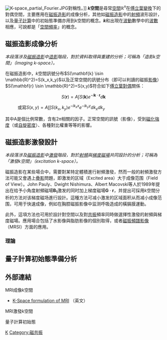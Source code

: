 {{NoteTA|G1=物理學|T=''k''空間}}
[[Image:K-space_partial_Fourier.JPG|thumb]]對稱性。]]
'''''k''空間'''是尋常[[空間|空間]]<math>\mathbb{R}^n</math>在[[傅立葉變換|傅立葉變換]]下的對偶空間，主要應用在[[磁振造影|磁振造影]]的成像分析，其他如[[磁振造影|磁振造影]]中的[[射頻|射頻]]波形設計，以及[[量子計算|量子計算]]中的初始態準備亦用到''k''空間的概念。'''''k'''''和出現在[[波|波動]]數學中的[[波數|波數]]相應，可說都是「[[頻率|空間頻率]]」的概念。

== 磁振造影成像分析 ==
''本段落涉及[[磁振造影|磁振造影]]中[[造影|造影]]階段，對於資料取得與重建的分析；可稱為「造影k空間」（imaging k-space）。''

在磁振造影中，''k''空間訊號分布<math>S(\mathbf{k} \isin \mathbb{R}^2)=S(k_x,k_y)</math>以及正常空間的訊號分布（即可以判讀的磁振[[影像|影像]]）<math>S(\mathbf{r} \isin \mathbb{R}^2)=S(x,y)</math>符合如下[[傅立葉變換|傅立葉對偶]]關係：

:<math>S(\mathbf{r}) = A \int S(\mathbf{k})e^{-i\mathbf{k} \cdot \mathbf{r}} d\mathbf{k}</math>
:或寫<math>S(x,y) = A \int \int S(k_x,k_y)e^{-ik_x x}e^{-ik_y y} dk_x dk_y </math>

其中A是個比例常數，含有<math>2\pi</math>相關的因子。正常空間的訊號（影像），受到[[磁化強度|磁化強度]]（或[[自旋密度權重影像|自旋密度]]）、各種對比權重等等的影響。

== 磁振造影激發設計 ==
''本段落涉及[[磁振造影|磁振造影]]中[[激發|激發]]階段，對於[[射頻|射頻]]與[[梯度磁場|梯度磁場]]共同設計的分析；可稱為「激發k空間」（excitation k-space）。''

磁振造影在某些場合中，需要對某特定體積進行射頻激發，然而一般的射頻激發方法可能又會遇上[[疊影|疊影]]問題，即激发的区域（Excited area）大于成像范围（Field of View）。John Pauly、Dwight Nishimura、Albert Macovski等人於1989年提出在给予小角度射頻磁場<math>\mathbf{B_1}</math>激发的同时加上梯度磁場<math>\mathbf{G}\cdot \mathbf{r}</math>，并提出可採用''k''空間分析的方法对该梯度磁场進行設計。這種方法可减小激发的区域面积从而减小成像范围，可用于快速成像，例如在胸腔磁振影像中监测呼吸造成的橫膈膜運動。

此外，這項方法也可用於設計對空間以及對[[共振|共振]]頻率同時做選擇性激發的射頻與梯度磁場。應用場合包括了水影像與脂肪影像的個別取得，或者[[磁振頻譜影像|磁振頻譜影像]]（MRSI）方面的應用。

=== 理論 ===

== 量子計算初始態準備分析 ==

== 外部連結 ==
;MRI成像''k''空間
* [http://www.ebyte.it/library/educards/mri/K-SpaceMRI.html K-Space formulation of MRI] {{Wayback|url=http://www.ebyte.it/library/educards/mri/K-SpaceMRI.html |date=20210126045537 }}（英文）

;MRI激發''k''空間

;量子計算初始態


{{數學小作品}}

[[Category:磁振造影|K]]
[[Category:磁共振|Category:磁共振]]